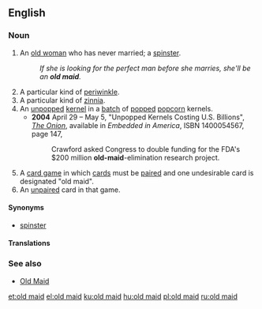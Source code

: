 {{also|Old Maid}}
==English==

===Noun===
{{en-noun|head=[[old]] [[maid]]}}

# {{label|en|pejorative}} An [[old woman]] who has never married; a [[spinster]].
#: ''If she is looking for the perfect man before she marries, she'll be an '''old maid'''.''
# A particular kind of [[periwinkle]].
# A particular kind of [[zinnia]].
# An [[unpopped]] [[kernel]] in a [[batch]] of [[pop]]ped [[popcorn]] kernels.
#* '''2004''' April 29 – May 5, "Unpopped Kernels Costing U.S. Billions", ''[[w:The Onion|The Onion]]'', available in ''Embedded in America'', ISBN 1400054567, page 147,
#*: Crawford asked Congress to double funding for the FDA's $200 million '''old-maid'''-elimination research project.
# A [[card game]] in which [[card]]s must be [[pair]]ed and one undesirable card is designated "old maid".
# An [[unpaired]] card in that game.

====Synonyms====
* {{sense|old unmarried woman}} [[spinster]]

====Translations====
{{trans-see|elderly unmarried woman|spinster}}
{{trans-top|card game}}

===See also===
* [[Old Maid]]

[[et:old maid]]
[[el:old maid]]
[[ku:old maid]]
[[hu:old maid]]
[[pl:old maid]]
[[ru:old maid]]
